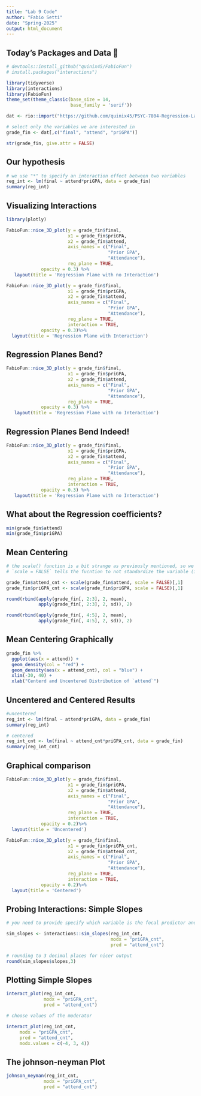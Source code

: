 ```yaml
---
title: "Lab 9 Code"
author: "Fabio Setti"
date: "Spring-2025"
output: html_document
---
```



## Today's Packages and Data 🤗



```r
# devtools::install_github("quinix45/FabioFun")
# install.packages("interactions")
```

```r
library(tidyverse)
library(interactions)
library(FabioFun)
theme_set(theme_classic(base_size = 14, 
                        base_family = 'serif'))
```



```r
dat <- rio::import("https://github.com/quinix45/PSYC-7804-Regression-Lab-Slides/raw/refs/heads/main/Slides%20Files/Data/Attend.dta")

# select only the variables we are interested in
grade_fin <- dat[,c("final", "attend", "priGPA")]

str(grade_fin, give.attr = FALSE)
```


## Our hypothesis


```r
# we use "*" to specify an interaction effect between two variables
reg_int <- lm(final ~ attend*priGPA, data = grade_fin)
summary(reg_int)
```


## Visualizing Interactions


```r
library(plotly)

FabioFun::nice_3D_plot(y = grade_fin$final,
                       x1 = grade_fin$priGPA,
                       x2 = grade_fin$attend,
                       axis_names = c("Final",
                                      "Prior GPA",
                                      "Attendance"),
                       reg_plane = TRUE,
             opacity = 0.3) %>% 
   layout(title = 'Regression Plane with no Interaction')
```



```r
FabioFun::nice_3D_plot(y = grade_fin$final,
                       x1 = grade_fin$priGPA,
                       x2 = grade_fin$attend,
                       axis_names = c("Final",
                                      "Prior GPA",
                                      "Attendance"),
                       reg_plane = TRUE, 
                       interaction = TRUE,
             opacity = 0.3)%>% 
  layout(title = 'Regression Plane with Interaction')
```


## Regression Planes Bend?


```r
FabioFun::nice_3D_plot(y = grade_fin$final,
                       x1 = grade_fin$priGPA,
                       x2 = grade_fin$attend,
                       axis_names = c("Final",
                                      "Prior GPA",
                                      "Attendance"),
                       reg_plane = TRUE,
             opacity = 0.3) %>% 
   layout(title = 'Regression Plane with no Interaction')
```



## Regression Planes Bend Indeed!


```r

FabioFun::nice_3D_plot(y = grade_fin$final,
                       x1 = grade_fin$priGPA,
                       x2 = grade_fin$attend,
                       axis_names = c("Final",
                                      "Prior GPA",
                                      "Attendance"),
                       reg_plane = TRUE,
                       interaction = TRUE,
             opacity = 0.3) %>% 
   layout(title = 'Regression Plane with no Interaction')
```



## What about the Regression coefficients?


```r
min(grade_fin$attend)
min(grade_fin$priGPA)
```


## Mean Centering 


```r
# the scale() function is a bit strange as previously mentioned, so we need to add the [,1] (see what happens to the column name if you don't)
# `scale = FALSE` tells the fucntion to not standardize the variable (i.e., do not make the standard deviation 1)

grade_fin$attend_cnt <- scale(grade_fin$attend, scale = FALSE)[,1]
grade_fin$priGPA_cnt <- scale(grade_fin$priGPA, scale = FALSE)[,1]
```



```r
round(rbind(apply(grade_fin[, 2:3], 2, mean),
            apply(grade_fin[, 2:3], 2, sd)), 2)
```


```r
round(rbind(apply(grade_fin[, 4:5], 2, mean),
            apply(grade_fin[, 4:5], 2, sd)), 2)
```


## Mean Centering Graphically



```r
grade_fin %>% 
  ggplot(aes(x = attend)) +
  geom_density(col = "red") +
  geom_density(aes(x = attend_cnt), col = "blue") +
  xlim(-30, 40) +
  xlab("Centerd and Uncentered Distribution of `attend`")
```
## Uncentered and Centered Results

```r

#uncentered
reg_int <- lm(final ~ attend*priGPA, data = grade_fin)
summary(reg_int)

```



```r
# centered
reg_int_cnt <- lm(final ~ attend_cnt*priGPA_cnt, data = grade_fin)
summary(reg_int_cnt)
```


## Graphical comparison


```r

FabioFun::nice_3D_plot(y = grade_fin$final,
                       x1 = grade_fin$priGPA,
                       x2 = grade_fin$attend,
                       axis_names = c("Final",
                                      "Prior GPA",
                                      "Attendance"),
                       reg_plane = TRUE, 
                       interaction = TRUE,
             opacity = 0.2)%>% 
  layout(title = 'Uncentered')
```


```r
FabioFun::nice_3D_plot(y = grade_fin$final,
                       x1 = grade_fin$priGPA_cnt,
                       x2 = grade_fin$attend_cnt,
                       axis_names = c("Final",
                                      "Prior GPA",
                                      "Attendance"),
                       reg_plane = TRUE, 
                       interaction = TRUE,
             opacity = 0.2)%>% 
  layout(title = 'Centered')
```



## Probing Interactions: Simple Slopes


```r
# you need to provide specify which variable is the focal predictor and which is the moderator!

sim_slopes <- interactions::sim_slopes(reg_int_cnt, 
                                       modx = "priGPA_cnt",
                                       pred = "attend_cnt")

# rounding to 3 decimal places for nicer output
round(sim_slopes$slopes,3)
```




## Plotting Simple Slopes


```r
interact_plot(reg_int_cnt, 
              modx = "priGPA_cnt",
              pred = "attend_cnt")
```


```r
# choose values of the moderator

interact_plot(reg_int_cnt, 
     modx = "priGPA_cnt",
     pred = "attend_cnt",
     modx.values = c(-4, 3, 4))
```


## The johnson-neyman Plot

```r
johnson_neyman(reg_int_cnt, 
              modx = "priGPA_cnt",
              pred = "attend_cnt")
```

